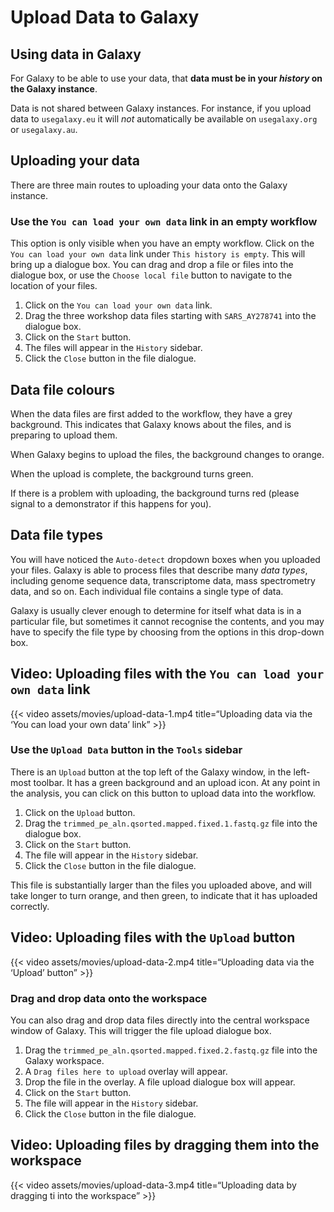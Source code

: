 # Upload Data to Galaxy {#sec-upload-data}

::: { .callout-important }
## Using data in Galaxy

For Galaxy to be able to use your data, that **data must be in your _history_ on the Galaxy instance**.
:::

::: { .callout-caution }
Data is not shared between Galaxy instances. For instance, if you upload data to `usegalaxy.eu` it will _not_ automatically be available on `usegalaxy.org` or `usegalaxy.au`.
:::

## Uploading your data

There are three main routes to uploading your data onto the Galaxy instance.

### Use the `You can load your own data` link in an empty workflow

This option is only visible when you have an empty workflow. Click on the `You can load your own data` link under `This history is empty`. This will bring up a dialogue box. You can drag and drop a file or files into the dialogue box, or use the `Choose local file` button to navigate to the location of your files.

1. Click on the `You can load your own data` link.
2. Drag the three workshop data files starting with `SARS_AY278741` into the dialogue box.
3. Click on the `Start` button.
4. The files will appear in the `History` sidebar.
5. Click the `Close` button in the file dialogue.

::: { .callout-caution collapse="true" }
## Data file colours

When the data files are first added to the workflow, they have a grey background. This indicates that Galaxy knows about the files, and is preparing to upload them.

When Galaxy begins to upload the files, the background changes to orange.

When the upload is complete, the background turns green.

If there is a problem with uploading, the background turns red (please signal to a demonstrator if this happens for you).
:::

::: { .callout-tip collapse="true" }
## Data file types

You will have noticed the `Auto-detect` dropdown boxes when you uploaded your files. Galaxy is able to process files that describe many _data types_, including genome sequence data, transcriptome data, mass spectrometry data, and so on. Each individual file contains a single type of data.

Galaxy is usually clever enough to determine for itself what data is in a particular file, but sometimes it cannot recognise the contents, and you may have to specify the file type by choosing from the options in this drop-down box.
:::

::: { .callout-note }
## Video: Uploading files with the `You can load your own data` link

{{< video assets/movies/upload-data-1.mp4 title="Uploading data via the 'You can load your own data' link" >}}
:::

### Use the `Upload Data` button in the `Tools` sidebar

There is an `Upload` button at the top left of the Galaxy window, in the left-most toolbar. It has a green background and an upload icon. At any point in the analysis, you can click on this button to upload data into the workflow.

1. Click on the `Upload` button.
2. Drag the `trimmed_pe_aln.qsorted.mapped.fixed.1.fastq.gz` file into the dialogue box.
3. Click on the `Start` button.
4. The file will appear in the `History` sidebar.
5. Click the `Close` button in the file dialogue.

This file is substantially larger than the files you uploaded above, and will take longer to turn orange, and then green, to indicate that it has uploaded correctly.

::: { .callout-note }
## Video: Uploading files with the `Upload` button

{{< video assets/movies/upload-data-2.mp4 title="Uploading data via the 'Upload' button" >}}
:::

### Drag and drop data onto the workspace

You can also drag and drop data files directly into the central workspace window of Galaxy. This will trigger the file upload dialogue box.

1. Drag the `trimmed_pe_aln.qsorted.mapped.fixed.2.fastq.gz` file into the Galaxy workspace.
2. A `Drag files here to upload` overlay will appear.
3. Drop the file in the overlay. A file upload dialogue box will appear.
4. Click on the `Start` button.
5. The file will appear in the `History` sidebar.
6. Click the `Close` button in the file dialogue.

::: { .callout-note }
## Video: Uploading files by dragging them into the workspace

{{< video assets/movies/upload-data-3.mp4 title="Uploading data by dragging ti into the workspace" >}}
:::

